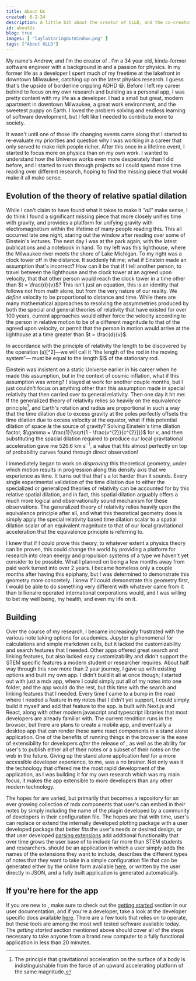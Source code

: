 ```yaml
---
title: About Us
created: 6-2-24
description: A little bit about the creator of ULLD, and the co-creator Layla, the sweetest puppy on Earth.
id: aboutUs
blog: true
images: [ "laylaStaringOutWindow.png" ]
tags: ["About ULLD"]
---
```



<Title subtitle="Well, about just me and my puppy for now.">
    {'About Us'}
</Title>

My name's Andrew, and I'm the creator of <LogoAsText />. I'm a 34 year old, kinda-former software engineer with a background in and a passion for physics. In my former life as a developer I spent much of my freetime at the lakefront in downtown Milwaukee, catching up on the latest physics research. I guess that's the upside of borderline crippling ADHD :laughing:. Before I left my career behind to focus on my own research and building <LogoAsText /> as a personal app, I was pretty content with my life as a developer. I had a small but great, modern apartment in downtown Milwaukee, a great work environment, and the sweetest puppy on Earth. I loved the problem solving and endless learning of software development, but I felt like I needed to contribute more to society.  

It wasn't until one of those life changing events came along that I started to re-evaluate my priorities and question why I was working in a career that only served to make rich people richer. After this once in a lifetime event, I started to focus more on physics than on my own work. I wanted to understand how the Universe works even more desperately than I did before, and I started to rush through projects so I could spend more time reading over different research, hoping to find the missing piece that would make it all make sense. 

## Evolution of the theory of relative spatial dilation

While I can't claim to have found what it takes to make it _"all"_ make sense, I do think I found a significant missing piece that more closely unifies time with gravity, and provides a platform for unifying gravity with electromagnetism within the lifetime of many people reading this. This all occurred late one night, staring out the window after reading over some of Einstein's lectures. The next day I was at the park again, with the latest publications and a notebook in hand. To my left was this lighthouse, where the Milwaukee river meets the shore of Lake Michigan. To my right was a clock tower off in the distance. It suddenly hit me; what if Einstein made an assumption that's incorrect? How can it be that if I tell another person, to travel between the lighthouse and the clock tower at an agreed upon velocity, that that other person would reach the clock tower in a time other than $t = \frac{d}{v}$? This isn't just an equation, this is an identity that follows not from math alone, but from the very nature of our reality. We _define_ velocity to be proportional to distance and time. While there are many mathematical approaches to resolving the assymmetries produced by both the special and general theories of relativity that have existed for over 100 years, current approaches would either force the velocity according to the person in relative motion to be of a different magnitude to that of the agreed upon velocity, or permit that the person in motion would arrive at the lighthouse at a time greater than $t = \frac{d}{v}$.

<Quote author="Albert Einstein, 'The electrodynamics of moving bodies'">
    In accordance with the principle of relativity the length to be discovered by the operation (a)[^2]—we will call it “the length of the rod in the moving system”— must be equal to the length $l$ of the stationary rod.
</Quote>

Einstein was insistent on a static Universe earlier in his career when he made this assumption, but in the context of cosmic inflation, what if this assumption was wrong? I stayed at work for another couple months, but I just couldn't focus on anything other than this assumption made in special relativity that then carried over to general relativity. Then one day it hit me: If the generalized theory of relativity relies so heavily on the equivalence principle[^1], and Earth's rotation and radius are proportional in such a way that the time dilation due to excess gravity at the poles perfectly offsets the time dilation due to excess velocity at the equator, what if this potential dilation of space ***is*** the source of gravity? Solving Einstein's time dilation factor, $\gamma = \frac{1}{\sqrt{1 - \frac{v^{2}}{c^{2}}}}$ for $v$, and then substituting the spacial dilation required to produce our local gravitational acceleration gave me $526.6 ~ \text{km} ~ \text{s}^{-1}$, a value that fits almost perfectly on top of probability curves found through direct observation!  

I immediately began to work on _disproving_ this theoretical geometry, under which motion results in progression along this density axis that we experience as time. It turns out that that's a lot harder than it sounds. Every single experimental validation of the time dilation due to either the specialized or generalized theories of relativity can be accounted for by this relative spatial dilation, and in fact, this spatial dilation arguably offers a much more logical and observationally sound mechanism for these observations. The generalized theory of relativity relies heavily upon the equivalence principle after all, and what this theoretical geometry does is simply apply the special relativity based time dilation scalar to a spatial dilation scalar of an equivalent magnitude to that of our local gravitational acceleration that the equivalence principle is referring to.  

I knew that if I could prove this theory, to whatever extent a physics theory can be proven, this could change the world by providing a platform for research into clean energy and propulsion systems of a type we haven't yet consider to be possible. What I planned on being a few months away from paid work turned into over 2 years. I became homeless only a couple months after having this epiphany, but I was determined to demonstrate this geometry more concretely. I knew if I could demonstrate this geometry first, I would be able to do something very different with whatever came from it than billionaire operated international corporations would, and I was willing to bet my well being, my health, and even my life on it.  

## Building <LogoAsText fontSize={24} />

Over the course of my research, I became increasingly frustrated with the various note taking options for academics. Jupyter is phenomenal for calculations and simple markdown cells, but it lacked the customizability and search features that I needed. Other apps offered great search and linking features, but also lacked easy customizability and didn't support the STEM specific features a modern student or researcher requires. About half way through this now more than 2 year journey, I gave up with existing options and built my own app. I didn't build it all at once though; I started out with just a mdx app, where I could simply put all of my notes into one folder, and the app would do the rest, but this time with the search and linking features that I needed. Every time I came to a bump in the road where I needed a feature in my notes that I didn't yet support, I could simply build it myself and add that feature to the app. <LogoAsText/> is built with Next.js and React, along with other modern javascript and typescript libraries that most developers are already familiar with. The current rendition runs in the browser, but there are plans to create a mobile app, and eventually a desktop app that can render these same react components in a stand alone application. One of the benefits of running things in the browser is the ease of extensibility for developers _after_ the release of <LogoAsText />, as well as the ability for user's to publish either all of their notes or a subset of their notes on the web in the future. Giving up the stand alone application feel for a more accessible developer experience, to me, was a no brainer. Not only was it the technology that offered me the most rapid development of the application, as I was building it for my own research which was my main focus, it makes the app extensible to more developers than any other modern technology.  

The hopes for <LogoAsText /> are varied, but primarily that <LogoAsText /> becomes a repository for an ever growing collection of mdx components that user's can embed in their notes by simply including the name of the plugin developed by a community of developers in their configuration file. The hopes are that with time, user's can replace or extend the internally developed plotting package with a user developed package that better fits the user's needs or desired design, or that user developed [parsing extensions](/docs/developer/parsingExtensions) add additional functionality that over time grows the user base of <LogoAsText /> to include far more than STEM students and researchers. <LogoAsText /> should be an application in which a user simply adds the names of the extensions they want to include, describes the different types of notes that they want to take in a simple configuration file that can be generated either by the online form available [here](/configure), or written by the user directly in JSON, and a fully built application is generated automatically.


## If you're here for the app

If you are new to <LogoAsText />, make sure to check out the [getting started](/docs/user) section in our user documentation, and if you're a developer, take a look at the developer specific docs available [here](/docs/developer). There are a few tools that <LogoAsText /> relies on to operate, but these tools are among the most well tested software available today. The _getting started_ section mentioned above should cover all of the steps necessary to take anyone from a brand new computer to a fully functional <LogoAsText /> application in less than 20 minutes.



[^1]: The principle that gravitational acceleration on the surface of a body is indistinguishable from the force of an upward accelerating platform of the same magnitude.
[^2]: The measurement of the measuring rod by the observer in relative motion. From 'On the electrodynamics of moving bodies':  
    _The observer moves together with the given measuring-rod and the rod to be measured, and measures the length of the rod directly by superposing the measuring-rod, in just the same way as if all three were at rest._

